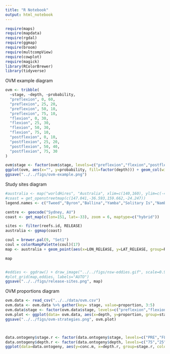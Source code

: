 ```yaml
---
title: "R Notebook"
output: html_notebook
---
```


```r
require(maps)
require(mapdata)
require(rgdal)
require(ggmap)
require(broom)
require(multcompView)
require(cowplot)
require(magick)
library(RColorBrewer)
library(tidyverse)
```


OVM example diagram
```r

ovm <- tribble(
  ~stage, ~depth, ~probability,
  "preflexion", 0, 60,
  "preflexion", 25, 20,
  "preflexion", 50, 10,
  "preflexion", 75, 10,
  "flexion", 0, 30,
  "flexion", 25, 30,
  "flexion", 50, 30,
  "flexion", 75, 10,
  "postflexion", 0, 10,
  "postflexion", 25, 20,
  "postflexion", 50, 40,
  "postflexion", 75, 30
)

ovm$stage <- factor(ovm$stage, levels=c("preflexion","flexion","postflexion"))
ggplot(ovm, aes(x="", y=probability, fill=factor(depth))) + geom_col(width=1) + coord_polar(theta="y") + facet_wrap(~stage) + theme_classic() + scale_fill_discrete(labels = c("0-25", "25-50", "50-75", "75-100"), name="Depth (m)") + labs(x="", y="Probability")
ggsave("../../figs/ovm-example.png")

```


Study sites diagram
```r
#australia <- map("worldHires", "Australia", xlim=c(140,160), ylim=c(-45,-10), col="gray90", fill=TRUE)
#coast = get_openstreetmap(c(147.041,-36.593,159.662,-24.247))
legend.names <- c("Tweed","Byron","Ballina","Yamba","Solitary Is","Nambucca","Pt Macquarie","Crowdy Bay","Pt Stephens","Newcastle","Sydney","Wollongong","Jervis Bat","Ulladulla","Batemans","Merimbula","Eden")

centre <- geocode("Sydney, AU")
coast <- get_map(c(lon=151, lat=-33), zoom = 6, maptype=c("hybrid"))

sites <- filter(reefs.id, RELEASE)
australia <- ggmap(coast)

coul = brewer.pal(9, "Set1")
coul = colorRampPalette(coul)(17)
map <- australia + geom_point(aes(x=LON_RELEASE, y=LAT_RELEASE, group=REGION, colour=REGION), size=1.5, data=sites) + theme(legend.position = "right") + labs(x="Longitude", y="Latitude") + scale_color_manual(labels = c("Tweed","Byron","Ballina","Yamba","Solitary Is","Nambucca","Pt Macquarie","Crowdy Bay","Pt Stephens","Newcastle","Sydney","Wollongong","Jervis Bay","Ulladulla","Batemans","Merimbula","Eden"), name="NSW region", values = coul) 

map


#eddies <- ggdraw() + draw_image("../../figs/nsw-eddies.gif", scale=0.9)
#plot_grid(map,eddies, labels="AUTO")
ggsave("../../figs/release-sites.png", map)
```


OVM proportions diagram

```r
ovm.data <- read_csv("../../data/ovm.csv")
ovm.data <- ovm.data %>% gather(key= stage, value=proportion, 3:5)
ovm.data$stage <- factor(ovm.data$stage, levels=c("preflexion","flexion","postflexion"))
ovm.plot <- ggplot(data= ovm.data, aes(x=depth, y=proportion, group=stage, colour=stage)) + geom_line() + geom_point() + facet_wrap(~fish, ncol=2, shrink = TRUE) + coord_flip() + theme_bw() + labs(x="Depth", y="Proportion") + scale_color_discrete(name="Ontogenetic stage") + theme(legend.position = "right")
ggsave("../../figs/ovm-strategies.png", ovm.plot)



data.ontogeny$stage.r <- factor(data.ontogeny$stage, levels=c("PRE","FLE","POS"))
data.ontogeny$depth.r <- factor(data.ontogeny$depth, levels=c("75","25","0"))
ggplot(data=data.ontogeny, aes(y=conc.m, x=depth.r, group=stage.r, color=stage.r)) + facet_wrap(~family, scales="free", ncol=4, shrink = TRUE) + stat_summary_bin(fun.y="mean", geom="line", position=position_dodge(width=0.5), show.legend=FALSE) + stat_summary_bin(fun.y="mean", geom="point", position=position_dodge(width=0.5),size=2) + stat_summary(fun.data = "mean_cl_boot", geom = "linerange",position=position_dodge(width=0.5),show.legend = FALSE) + labs(x="Depth (m)", y=expression("Concentration per 1000 "~m^{3})) + theme_classic() + coord_flip() + scale_color_discrete(name="", labels=c("Preflexion","Flexion","Postflexion")) + theme(legend.position = c(0.85,0.15), legend.justification = c(0.3,0)) 
```


